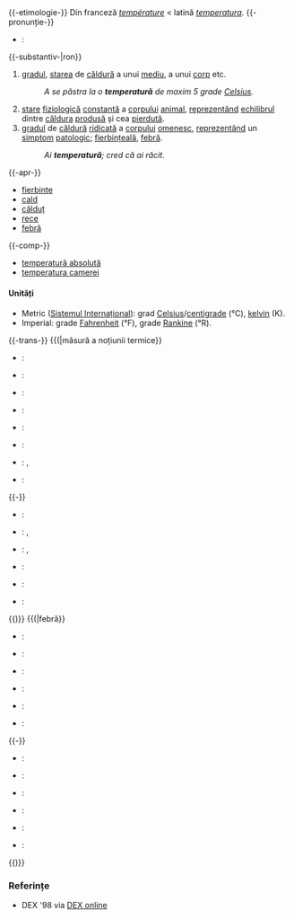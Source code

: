 {{wikipedia}}
=={{limba|ron}}==
{{-etimologie-}}
Din franceză ''[[température]]'' < latină ''[[temperatura]]''.
{{-pronunție-}}
* {{AFI}}: {{AFI|/tem.pe.raˈtu.rə/}}
{{-substantiv-|ron}}
{{substantiv-ron
|gen={{f}}
|nom-sg=temperatură
|nom-pl=temperaturi
|art-sg=temperatura
|art-pl=temperaturile
|dat-sg=temperaturii
|dat-pl=temperaturilor
|voc-sg=temperatură
|voc-pl=temperaturilor
}}
#[[grad]]ul, [[stare]]a de [[căldură]] a unui [[mediu]], a unui [[corp]] etc.
#:''A se păstra la o '''temperatură''' de maxim 5 grade [[Celsius]].''
#[[stare]] [[fiziologic]]ă [[constant]]ă a [[corp]]ului [[animal]], [[reprezenta|reprezentând]] [[echilibru]]l dintre [[căldură|căldura]] [[produs]]ă și cea [[pierdut]]ă.
#[[grad]]ul de [[căldură]] [[ridicat]]ă a [[corp]]ului [[omenesc]], [[reprezenta|reprezentând]] un [[simptom]] [[patologic]]; [[fierbințeală]], [[febră]].
#:''Ai '''temperatură'''; cred că ai răcit.''
{{-apr-}}
*[[fierbinte]]
*[[cald]]
*[[călduț]]
*[[rece]]
*[[febră]]
{{-comp-}}
* [[temperatură absolută]]
* [[temperatura camerei]]
====Unități====
*Metric ([[Sistemul Internațional]]): grad [[Celsius]]/[[centigrade]] (°C), [[kelvin]] (K).
*Imperial: grade [[Fahrenheit]] (°F), grade [[Rankine]] (°R).
{{-trans-}}
{{(|măsură a noțiunii termice}}
* {{cat}}: {{trad|ca|temperatura}} {{f}}
* {{eng}}: {{trad|en|temperature}}
* {{epo}}: {{trad|eo|temperaturo}}
* {{fin}}: {{trad|fi|lämpötila}}
* {{fra}}: {{trad|fr|température}}
* {{deu}}: {{trad|de|Temperatur}}
* {{ind}}: {{trad|id|temperatur}}, {{trad|id|suhu}}
* {{ina}}: {{trad|ia|temperatura}}
{{-}}
* {{ita}}: {{trad|it|temperatura}} {{f}}
* {{jpn}}: {{trad|ja|気温|(きおん, kion) (''despre vreme'')}}, {{trad|ja|温度|(おんど, ondo) (''altfel'')}}
* {{nld}}: {{trad|nl|temperatuur}} {{m}}, {{trad|nl|kamertemperatuur| (3)}}
* {{pol}}: {{trad|pl|temperatura}} {{f}}
* {{por}}: {{trad|pt|temperatura}} {{f}}
* {{spa}}: {{trad|es|temperatura}} {{f}}
{{)}}
{{(|febră}}
* {{rup}}: {{trad|rup|h'avrã}}
* {{cat}}: {{trad|ca|febre}} {{f}}
* {{eng}}: {{trad|en|fever}}
* {{epo}}: {{trad|eo|febro}}
* {{fin}}: {{trad|fi|kuume}}
* {{deu}}: {{trad|de|Fieber}} {{f}}
{{-}}
* {{ita}}: {{trad|it|febbre}} {{f}}
* {{ina}}: {{trad|ia|febre}}
* {{pol}}: {{trad|pl|gorączka}} {{f}}
* {{por}}: {{trad|pt|febre}}
* {{spa}}: {{trad|es|fiebre}} {{f}}
* {{nld}}: {{trad|nl|koorts}}
{{)}}
===Referințe===
* DEX '98 via [http://dexonline.ro/ DEX online]
